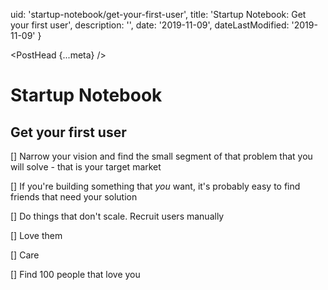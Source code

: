   uid: 'startup-notebook/get-your-first-user',
  title: 'Startup Notebook: Get your first user',
  description: '',
  date: '2019-11-09',
  dateLastModified: '2019-11-09'
}

<PostHead {...meta} />

# Startup Notebook

## Get your first user

[] Narrow your vision and find the small segment of that problem that you will solve - that is your target market

[] If you're building something that _you_ want, it's probably easy to find friends that need your solution

[] Do things that don't scale. Recruit users manually

[] Love them

[] Care

[] Find 100 people that love you
